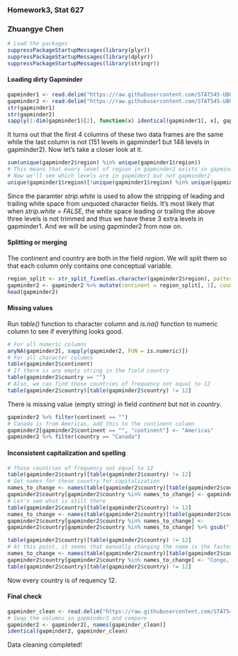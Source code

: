 ### Homework3, Stat 627
### Zhuangye Chen
```r
# Load the packages
suppressPackageStartupMessages(library(plyr))
suppressPackageStartupMessages(library(dplyr))
suppressPackageStartupMessages(library(stringr))
```

#### Loading dirty Gapminder
```r
gapminder1 <- read.delim("https://raw.githubusercontent.com/STAT545-UBC/STAT545-UBC.github.io/master/gapminderDataFiveYear_dirty.txt", strip.white = FALSE)
gapminder2 <- read.delim("https://raw.githubusercontent.com/STAT545-UBC/STAT545-UBC.github.io/master/gapminderDataFiveYear_dirty.txt", strip.white = TRUE, sep = "\t")
str(gapminder1)
str(gapminder2)
sapply(1:dim(gapminder1)[2], function(x) identical(gapminder1[, x], gapminder2[, x]))
```
It turns out that the first 4 columns of these two data frames are the same while the last column is not (151 levels in gapminder1 but 148 levels in gapminder2). Now let's take a closer look at it.
```r
sum(unique(gapminder2$region) %in% unique(gapminder1$region))
# This means that every level of region in gapminder2 exists in gapminder1.
# Now we'll see which levels are in gapmider1 but not gapminder2
unique(gapminder1$region)[!unique(gapminder1$region) %in% unique(gapminder2$region)]
```
Since the paramter *strip.white* is used to allow the stripping of leading and trailing white space from unquoted character fields. It's most likely that when *strip.white = FALSE*, the white space leading or trailing the above three levels is not trimmed and thus we have these 3 extra levels in gapminder1. And we will be using gapminder2 from now on.

#### Splitting or merging
The continent and country are both in the field *region*. We will split them so that each column only contains one conceptual variable.
```r
region_split <- str_split_fixed(as.character(gapminder2$region), pattern = "_", n = 2)
gapminder2 <- gapminder2 %>% mutate(continent = region_split[, 1], country = region_split[, 2]) %>% select(-region)
head(gapminder2)
```

#### Missing values
Run *table()* function to character column and *is.na()* function to numeric column to see if everything looks good.
```r
# For all numeric columns
anyNA(gapminder2[, sapply(gapminder2, FUN = is.numeric)])
# For all character columns
table(gapminder2$continent)
# If there is any empty string in the field country
table(gapminder2$country == "")
# Also, we can find those countries of frequency not equal to 12
table(gapminder2$country)[table(gapminder2$country) != 12]
```
There is missing value (empty string) in field *continent* but not in *country*.

```r
gapminder2 %>% filter(continent == "")
# Canada is from Americas, add this to the continent column
gapminder2[gapminder2$continent == "", "continent"] <- "Americas"
gapminder2 %>% filter(country == "Canada")
```

#### Inconsistent capitalization and spelling
```r
# Those countries of frequency not equal to 12
table(gapminder2$country)[table(gapminder2$country) != 12]
# Get names for these country for capitalization
names_to_change <- names(table(gapminder2$country)[table(gapminder2$country) != 12])
gapminder2$country[gapminder2$country %in% names_to_change] <- gapminder2$country[gapminder2$country %in% names_to_change] %>% gsub("\\b([a-z])", "\\U\\1", ., perl = TRUE)
# Let's see what is still there 
table(gapminder2$country)[table(gapminder2$country) != 12]
names_to_change <- names(table(gapminder2$country)[table(gapminder2$country) != 12])
gapminder2$country[gapminder2$country %in% names_to_change] <- 
gapminder2$country[gapminder2$country %in% names_to_change] %>% gsub("(Cote )(.*)", "\\1d'Ivoire", .)

table(gapminder2$country)[table(gapminder2$country) != 12]
# At this point, it seems that manually changing the name is the fastest way 
names_to_change <- names(table(gapminder2$country)[table(gapminder2$country) != 12])
gapminder2$country[gapminder2$country %in% names_to_change] <- "Congo, Dem. Rep."
table(gapminder2$country)[table(gapminder2$country) != 12]
```
Now every country is of requency 12.


#### Final check
```r
gapminder_clean <- read.delim("https://raw.githubusercontent.com/STAT545-UBC/STAT545-UBC.github.io/master/gapminderDataFiveYear.txt", colClasses = c("character", "integer", "numeric", "character", "numeric", "numeric"))
# Swap the columns in gapminder2 and compare
gapminder2 <- gapminder2[, names(gapminder_clean)]
identical(gapminder2, gapminder_clean)
```
Data cleaning completed!